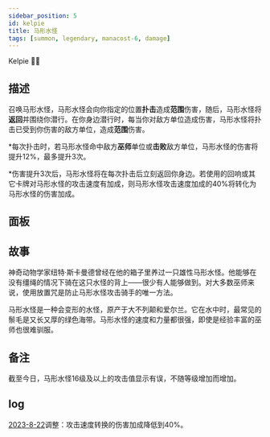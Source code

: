 ```yaml
---
sidebar_position: 5
id: kelpie
title: 马形水怪
tags: [summon, legendary, manacost-6, damage]
---
```


Kelpie 🤿🐉

<!--truncate-->



<CardBasics cardKey={id}/>


## 描述

召唤马形水怪，马形水怪会向你指定的位置**扑击**造成**范围**伤害，随后，马形水怪将**返回**并围绕你潜行。在你身边潜行时，每当你对敌方单位造成伤害，马形水怪将扑击已受到你伤害的敌方单位，造成**范围**伤害。

*每次扑击时，若马形水怪命中敌方**巫师**单位或**击败**敌方单位，马形水怪的伤害将提升12%，最多提升3次。

*伤害提升3次后，马形水怪将在每次扑击后立刻返回你身边。若使用的回响或其它卡牌对马形水怪的攻击速度有加成，则马形水怪攻击速度加成的40%将转化为马形水怪的伤害加成。

## 面板


<LevelComponent/>


<CardDynamicTable cardKey={id}/>


<CardComplexTable cardKey={id}/>

## 故事

神奇动物学家纽特·斯卡曼德曾经在他的箱子里养过一只雄性马形水怪。他能够在没有缰绳的情况下骑在这只水怪的背上——很少有人能够做到。对大多数巫师来说，使用放置咒是防止马形水怪攻击骑手的唯一方法。

马形水怪是一种会变形的水怪，原产于大不列颠和爱尔兰。它在水中时，最常见的鬃毛是又长又厚的绿色海带。马形水怪的速度和力量都很强，即使是经验丰富的巫师也很难驯服。

## 备注

截至今日，马形水怪16级及以上的攻击值显示有误，不随等级增加而增加。

## log

[2023-8-22](/blog/230822-update-annc#adjustment)调整：攻击速度转换的伤害加成降低到40%。


